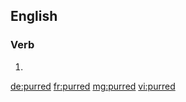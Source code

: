 ==English==

===Verb===
{{head|en}}

# {{en-past of|purr}}

[[de:purred]]
[[fr:purred]]
[[mg:purred]]
[[vi:purred]]